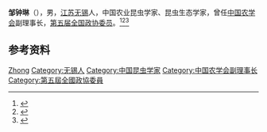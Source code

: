 '''邹钟琳'''（{{bd|1897年|9月12日|1983年|7月23日}}），男，[[江苏|江苏]][[无锡|无锡]]人，中国农业昆虫学家、昆虫生态学家，曾任[[中国农学会|中国农学会]]副理事长，[[第五届全国政协委员|第五届全国政协委员]]。<ref>{{Cite book|title=百科知识数据辞典|author=许力以, 周谊主编|publisher=青岛出版社|year=2008|isbn=|location=青岛|pages=}}</ref><ref>{{Cite book|title=中华人民共和国职官志|author=何虎生, 李耀东, 向常福主编|publisher=中国社会出版社|year=2003|isbn=9787800883934|location=北京|pages=}}</ref><ref>{{Cite book|title=历届全国政协委员人名辞典|author=|publisher=中国国际广播出版社|year=1996|isbn=9787507813746|location=北京|pages=286}}</ref>

== 参考资料 ==
{{reflist}}

{{中国人物小作品}}
{{Navboxes
| title  = 邹钟琳在[[中国农学会|中国农学会]]的职务
| list1  =
{{中国农学会第三届理事会}}
}}

{{Authority control}}
{{DEFAULTSORT:Zou邹}}
[[Category:邹姓|Zhong]]
[[Category:无锡人|Category:无锡人]]
[[Category:中国昆虫学家|Category:中国昆虫学家]]
[[Category:中国农学会副理事长|Category:中国农学会副理事长]]
[[Category:第五屆全國政協委員|Category:第五屆全國政協委員]]